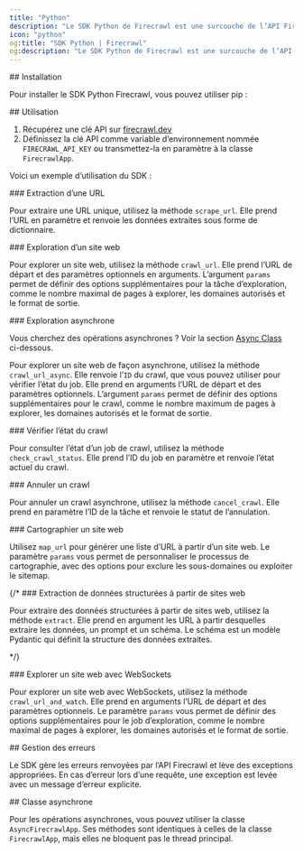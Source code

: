 ```yaml
---
title: "Python"
description: "Le SDK Python de Firecrawl est une surcouche de l’API Firecrawl qui vous aide à convertir facilement des sites web en Markdown."
icon: "python"
og:title: "SDK Python | Firecrawl"
og:description: "Le SDK Python de Firecrawl est une surcouche de l’API Firecrawl qui vous aide à convertir facilement des sites web en Markdown."
---
```



<div id="installation">
  ## Installation
</div>

Pour installer le SDK Python Firecrawl, vous pouvez utiliser pip :

<InstallationPython />

<div id="usage">
  ## Utilisation
</div>

1. Récupérez une clé API sur [firecrawl.dev](https://firecrawl.dev)
2. Définissez la clé API comme variable d’environnement nommée `FIRECRAWL_API_KEY` ou transmettez-la en paramètre à la classe `FirecrawlApp`.

Voici un exemple d’utilisation du SDK :

<ScrapeAndCrawlExamplePython />

<div id="scraping-a-url">
  ### Extraction d’une URL
</div>

Pour extraire une URL unique, utilisez la méthode `scrape_url`. Elle prend l’URL en paramètre et renvoie les données extraites sous forme de dictionnaire.

<ScrapePythonShort />

<div id="crawling-a-website">
  ### Exploration d’un site web
</div>

Pour explorer un site web, utilisez la méthode `crawl_url`. Elle prend l’URL de départ et des paramètres optionnels en arguments. L’argument `params` permet de définir des options supplémentaires pour la tâche d’exploration, comme le nombre maximal de pages à explorer, les domaines autorisés et le format de sortie.

<CrawlPythonShort />

<div id="asynchronous-crawling">
  ### Exploration asynchrone
</div>

<Tip>Vous cherchez des opérations asynchrones ? Voir la section [Async Class](#async-class) ci-dessous.</Tip>

Pour explorer un site web de façon asynchrone, utilisez la méthode `crawl_url_async`. Elle renvoie l’`ID` du crawl, que vous pouvez utiliser pour vérifier l’état du job. Elle prend en arguments l’URL de départ et des paramètres optionnels. L’argument `params` permet de définir des options supplémentaires pour le crawl, comme le nombre maximum de pages à explorer, les domaines autorisés et le format de sortie.

<CrawlAsyncPythonShort />

<div id="checking-crawl-status">
  ### Vérifier l’état du crawl
</div>

Pour consulter l’état d’un job de crawl, utilisez la méthode `check_crawl_status`. Elle prend l’ID du job en paramètre et renvoie l’état actuel du crawl.

<CheckCrawlStatusPythonShort />

<div id="cancelling-a-crawl">
  ### Annuler un crawl
</div>

Pour annuler un crawl asynchrone, utilisez la méthode `cancel_crawl`. Elle prend en paramètre l’ID de la tâche et renvoie le statut de l’annulation.

<CancelCrawlPythonShort />

<div id="map-a-website">
  ### Cartographier un site web
</div>

Utilisez `map_url` pour générer une liste d’URL à partir d’un site web. Le paramètre `params` vous permet de personnaliser le processus de cartographie, avec des options pour exclure les sous-domaines ou exploiter le sitemap.

<MapPythonShort />

{/* ### Extraction de données structurées à partir de sites web

Pour extraire des données structurées à partir de sites web, utilisez la méthode `extract`. Elle prend en argument les URL à partir desquelles extraire les données, un prompt et un schéma. Le schéma est un modèle Pydantic qui définit la structure des données extraites.

<ExtractPythonShort /> */}

<div id="crawling-a-website-with-websockets">
  ### Explorer un site web avec WebSockets
</div>

Pour explorer un site web avec WebSockets, utilisez la méthode `crawl_url_and_watch`. Elle prend en arguments l’URL de départ et des paramètres optionnels. Le paramètre `params` vous permet de définir des options supplémentaires pour le job d’exploration, comme le nombre maximal de pages à explorer, les domaines autorisés et le format de sortie.

<CrawlWebSocketPythonBase />

<div id="error-handling">
  ## Gestion des erreurs
</div>

Le SDK gère les erreurs renvoyées par l’API Firecrawl et lève des exceptions appropriées. En cas d’erreur lors d’une requête, une exception est levée avec un message d’erreur explicite.

<div id="async-class">
  ## Classe asynchrone
</div>

Pour les opérations asynchrones, vous pouvez utiliser la classe `AsyncFirecrawlApp`. Ses méthodes sont identiques à celles de la classe `FirecrawlApp`, mais elles ne bloquent pas le thread principal.

<AsyncPythonShort />